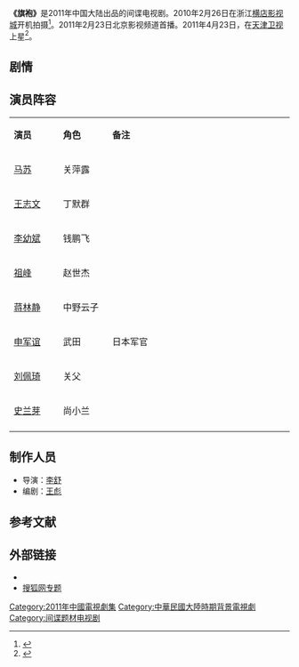 {{Otheruses|subject=2011年马苏、王志文、李幼斌、祖峰主演电视剧《旗袍》|other=其他同名条目|旗袍 (消歧义)}}
{{电视节目信息框
| 名称       = 旗袍
| 英文名     = 
| 图片       = 电视剧旗袍 2011.jpg
| 图说       = 电视剧海报
| 类型       = 民国剧
| 原创       = 
| 发展       = 
| 导演       = 李舒
| 編劇       = 王彪 
| 主持       = 
| 演出       = 马苏、王志文、李幼斌、祖峰
| 配音       = 
| 旁白       = 
| 主题曲     = 
| 片头曲     = 
| 片尾曲     = 
| 作曲       = 
| 国家       = {{CHNML}}
| 地区       = 
| 语言       = [[汉语普通话|汉语普通话]]
| 季数       = 
| 系列数     = 
| 辑数       = 
| 集数       = 47集
| 每集列表   = 
| 执行制片   = 
| 制作公司   =[[浙江长城影视有限公司|浙江长城影视有限公司]]
| 制片人     = 
| 监制       = 
| 副制片人   = 
| 共同制片人 = 
| 编审       = 
| 剪辑       = 
| 外景       = 
| 机位       = 
| 每集长     = 
| 电视台     = [[天津卫视|天津卫视]]
| 视频制式   = 
| 音频制式   = 
| 首播地区   = {{CHNML}} 
| 开始       = 2011年4月23日
| 结束       = 
| 晚于       = 
| 早于       = 
| 相关剧集   = 
| 中国大陆名称 = 
| 台湾名称     = 
| 港澳名称     = 
| 马新名称     = 
| 官方网站   = 
| imdb_id    = 
| tv_com_id  = 
}}
'''《旗袍》'''是2011年中国大陆出品的间谍电视剧。2010年2月26日在浙江[[横店影视城|横店影视城]]开机拍摄<ref>{{cite web|url=http://ent.163.com/10/0226/13/60EV617O00031GVS.html|title=《旗袍》今日开机 李幼斌王志文等大牌云集|publisher=网易|author=骆烨|date=2010-02-26|accessdate=2011-05-31|language=Zh-hans|archive-date=2019-05-21|archive-url=https://web.archive.org/web/20190521180931/http://ent.163.com/10/0226/13/60EV617O00031GVS.html|dead-url=no}}</ref>。2011年2月23日北京影视频道首播。2011年4月23日，在[[天津卫视|天津卫视]]上星<ref>{{cite web|url=http://yule.sohu.com/20110423/n306329367.shtml|title=年度谍战大戏《旗袍》 天津卫视今晚首播|publisher=搜狐网 来源：天津网-天津日报|author=张帆|date=2011年4月23日|accessdate=2011-05-31|language=Zh-hans|archive-date=2019-05-21|archive-url=https://web.archive.org/web/20190521080832/http://yule.sohu.com/20110423/n306329367.shtml|dead-url=no}}</ref>。

== 剧情 ==

== 演员阵容 ==
{|class="wikitable" width="30%"
|- style="background:cornflowerblue; color:white" align=center
|style="width:5%"|'''演员'''||style="width:5%"|'''角色'''||style="width:20%"|'''备注'''
|-
|[[马苏|马苏]]||关萍露||
|-
|[[王志文|王志文]]||丁默群||
|-
|[[李幼斌|李幼斌]]||钱鹏飞||
|-
|[[祖峰|祖峰]]||赵世杰||
|-
|[[蒋林静|蒋林静]]||中野云子||
|-
|[[申军谊|申军谊]]||武田||日本军官
|-
|[[刘佩琦|刘佩琦]]||关父||
|-
|[[史兰芽|史兰芽]]||尚小兰||
|-
|}

== 制作人员 ==
*导演：[[李舒|李舒]]
*编剧：[[王彪|王彪]]

==参考文献==
{{reflist}}

== 外部链接 ==
*{{douban}}
*[http://yule.sohu.com/s2010/cheongsam/ 搜狐网专题] {{Wayback|url=http://yule.sohu.com/s2010/cheongsam/ |date=20200927211318 }}

{{DEFAULTSORT:Qi旗}}
{{浙江卫视电视剧}}
{{2011年中國大陸古裝/民初電視劇}}
[[Category:2011年中國電視劇集|Category:2011年中國電視劇集]]
[[Category:中華民國大陸時期背景電視劇|Category:中華民國大陸時期背景電視劇]]
[[Category:间谍题材电视剧|Category:间谍题材电视剧]]